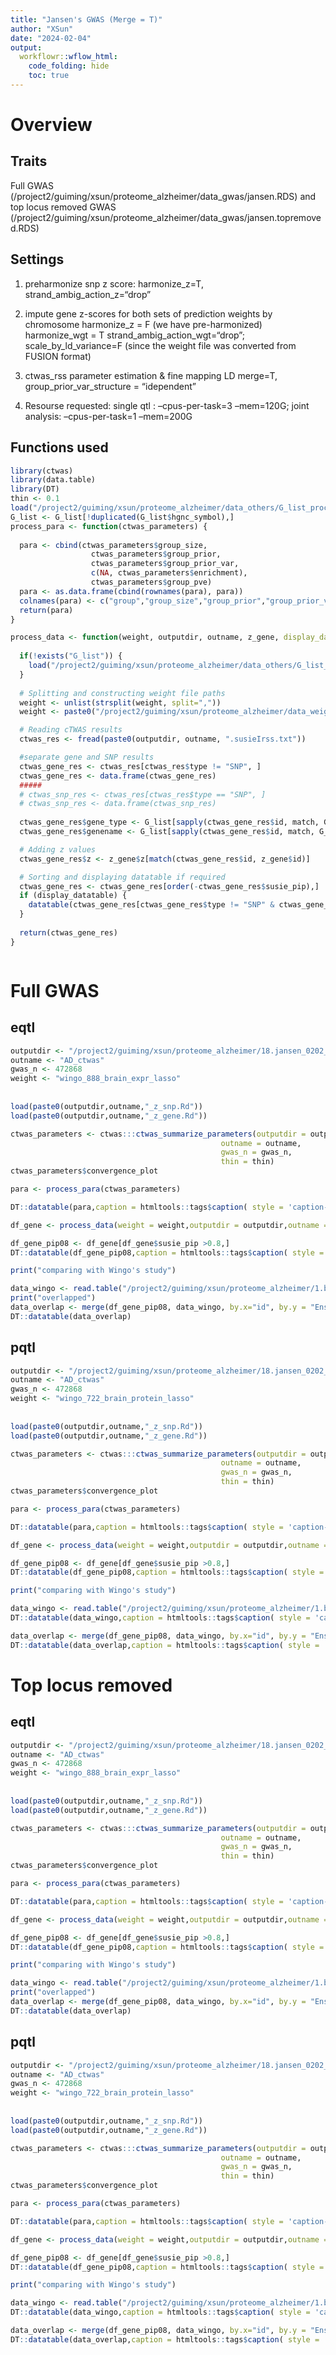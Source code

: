 ```yaml
---
title: "Jansen's GWAS (Merge = T)"
author: "XSun"
date: "2024-02-04"
output: 
  workflowr::wflow_html:
    code_folding: hide
    toc: true
---
```


# Overview

## Traits

Full GWAS (/project2/guiming/xsun/proteome_alzheimer/data_gwas/jansen.RDS) and top locus removed GWAS  (/project2/guiming/xsun/proteome_alzheimer/data_gwas/jansen.topremoved.RDS)

## Settings

1. preharmonize snp z score: harmonize_z=T, strand_ambig_action_z=“drop”

2. impute gene z-scores for both sets of prediction weights by chromosome harmonize_z = F (we have pre-harmonized) harmonize_wgt = T strand_ambig_action_wgt=“drop”;  scale_by_ld_variance=F (since the weight file was converted from FUSION format) 

3. ctwas_rss parameter estimation & fine mapping LD merge=T, group_prior_var_structure = “idependent”

4. Resourse requested: single qtl : --cpus-per-task=3 --mem=120G; joint analysis: --cpus-per-task=1 --mem=200G


## Functions used

```r
library(ctwas)
library(data.table)
library(DT)
thin <- 0.1
load("/project2/guiming/xsun/proteome_alzheimer/data_others/G_list_processed.RData")
G_list <- G_list[!duplicated(G_list$hgnc_symbol),]
process_para <- function(ctwas_parameters) {
  
  para <- cbind(ctwas_parameters$group_size,
                  ctwas_parameters$group_prior,
                  ctwas_parameters$group_prior_var,
                  c(NA, ctwas_parameters$enrichment),
                  ctwas_parameters$group_pve)
  para <- as.data.frame(cbind(rownames(para), para))
  colnames(para) <- c("group","group_size","group_prior","group_prior_var","enrichment","group_pve")
  return(para)
}

process_data <- function(weight, outputdir, outname, z_gene, display_datatable = TRUE) {
  
  if(!exists("G_list")) {
    load("/project2/guiming/xsun/proteome_alzheimer/data_others/G_list_processed.RData")
  }
  
  # Splitting and constructing weight file paths
  weight <- unlist(strsplit(weight, split=","))
  weight <- paste0("/project2/guiming/xsun/proteome_alzheimer/data_weights/", weight, ".db")

  # Reading cTWAS results
  ctwas_res <- fread(paste0(outputdir, outname, ".susieIrss.txt"))

  #separate gene and SNP results
  ctwas_gene_res <- ctwas_res[ctwas_res$type != "SNP", ]
  ctwas_gene_res <- data.frame(ctwas_gene_res)
  #####
  # ctwas_snp_res <- ctwas_res[ctwas_res$type == "SNP", ]
  # ctwas_snp_res <- data.frame(ctwas_snp_res)
  
  ctwas_gene_res$gene_type <- G_list[sapply(ctwas_gene_res$id, match, G_list$ensembl_gene_id), "gene_biotype"]
  ctwas_gene_res$genename <- G_list[sapply(ctwas_gene_res$id, match, G_list$ensembl_gene_id), "hgnc_symbol"]

  # Adding z values
  ctwas_gene_res$z <- z_gene$z[match(ctwas_gene_res$id, z_gene$id)]

  # Sorting and displaying datatable if required
  ctwas_gene_res <- ctwas_gene_res[order(-ctwas_gene_res$susie_pip),]
  if (display_datatable) {
    datatable(ctwas_gene_res[ctwas_gene_res$type != "SNP" & ctwas_gene_res$susie_pip > 0.8,])
  }
  
  return(ctwas_gene_res)
}



```

# Full GWAS

## eqtl

```r
outputdir <- "/project2/guiming/xsun/proteome_alzheimer/18.jansen_0202_fullgwas/output/AD_expr/"
outname <- "AD_ctwas"
gwas_n <- 472868
weight <- "wingo_888_brain_expr_lasso"
  
  
load(paste0(outputdir,outname,"_z_snp.Rd"))
load(paste0(outputdir,outname,"_z_gene.Rd"))

ctwas_parameters <- ctwas:::ctwas_summarize_parameters(outputdir = outputdir,
                                               outname = outname,
                                               gwas_n = gwas_n,
                                               thin = thin)
ctwas_parameters$convergence_plot

para <- process_para(ctwas_parameters)

DT::datatable(para,caption = htmltools::tags$caption( style = 'caption-side: left; text-align: left; color:black;  font-size:150% ;','Parameters'))

df_gene <- process_data(weight = weight,outputdir = outputdir,outname = outname, z_gene =z_gene,)

df_gene_pip08 <- df_gene[df_gene$susie_pip >0.8,]
DT::datatable(df_gene_pip08,caption = htmltools::tags$caption( style = 'caption-side: left; text-align: left; color:black;  font-size:150% ;','genes with susie pip >0.8'))

print("comparing with Wingo's study")

data_wingo <- read.table("/project2/guiming/xsun/proteome_alzheimer/1.brain_wingo/data/AD1_wingo.txt",header = T)
print("overlapped")
data_overlap <- merge(df_gene_pip08, data_wingo, by.x="id", by.y = "Ensembl_gene_ID")
DT::datatable(data_overlap)
```

## pqtl

```r
outputdir <- "/project2/guiming/xsun/proteome_alzheimer/18.jansen_0202_fullgwas/output/AD_protein/"
outname <- "AD_ctwas"
gwas_n <- 472868
weight <- "wingo_722_brain_protein_lasso"
  
  
load(paste0(outputdir,outname,"_z_snp.Rd"))
load(paste0(outputdir,outname,"_z_gene.Rd"))

ctwas_parameters <- ctwas:::ctwas_summarize_parameters(outputdir = outputdir,
                                               outname = outname,
                                               gwas_n = gwas_n,
                                               thin = thin)
ctwas_parameters$convergence_plot

para <- process_para(ctwas_parameters)

DT::datatable(para,caption = htmltools::tags$caption( style = 'caption-side: left; text-align: left; color:black;  font-size:150% ;','Parameters'))

df_gene <- process_data(weight = weight,outputdir = outputdir,outname = outname, z_gene =z_gene,)

df_gene_pip08 <- df_gene[df_gene$susie_pip >0.8,]
DT::datatable(df_gene_pip08,caption = htmltools::tags$caption( style = 'caption-side: left; text-align: left; color:black;  font-size:150% ;','genes with susie pip >0.8'))

print("comparing with Wingo's study")

data_wingo <- read.table("/project2/guiming/xsun/proteome_alzheimer/1.brain_wingo/data/AD1_wingo.txt",header = T)
DT::datatable(data_wingo,caption = htmltools::tags$caption( style = 'caption-side: left; text-align: left; color:black;  font-size:150% ;','Wingo\'s results'))

data_overlap <- merge(df_gene_pip08, data_wingo, by.x="id", by.y = "Ensembl_gene_ID")
DT::datatable(data_overlap,caption = htmltools::tags$caption( style = 'caption-side: left; text-align: left; color:black;  font-size:150% ;','Overlapped'))
```



# Top locus removed

## eqtl

```r
outputdir <- "/project2/guiming/xsun/proteome_alzheimer/18.jansen_0202_topremoved/output/AD_expr/"
outname <- "AD_ctwas"
gwas_n <- 472868
weight <- "wingo_888_brain_expr_lasso"
  
  
load(paste0(outputdir,outname,"_z_snp.Rd"))
load(paste0(outputdir,outname,"_z_gene.Rd"))

ctwas_parameters <- ctwas:::ctwas_summarize_parameters(outputdir = outputdir,
                                               outname = outname,
                                               gwas_n = gwas_n,
                                               thin = thin)
ctwas_parameters$convergence_plot

para <- process_para(ctwas_parameters)

DT::datatable(para,caption = htmltools::tags$caption( style = 'caption-side: left; text-align: left; color:black;  font-size:150% ;','Parameters'))

df_gene <- process_data(weight = weight,outputdir = outputdir,outname = outname, z_gene =z_gene,)

df_gene_pip08 <- df_gene[df_gene$susie_pip >0.8,]
DT::datatable(df_gene_pip08,caption = htmltools::tags$caption( style = 'caption-side: left; text-align: left; color:black;  font-size:150% ;','genes with susie pip >0.8'))

print("comparing with Wingo's study")

data_wingo <- read.table("/project2/guiming/xsun/proteome_alzheimer/1.brain_wingo/data/AD1_wingo.txt",header = T)
print("overlapped")
data_overlap <- merge(df_gene_pip08, data_wingo, by.x="id", by.y = "Ensembl_gene_ID")
DT::datatable(data_overlap)
```

## pqtl

```r
outputdir <- "/project2/guiming/xsun/proteome_alzheimer/18.jansen_0202_topremoved/output/AD_protein/"
outname <- "AD_ctwas"
gwas_n <- 472868
weight <- "wingo_722_brain_protein_lasso"
  
  
load(paste0(outputdir,outname,"_z_snp.Rd"))
load(paste0(outputdir,outname,"_z_gene.Rd"))

ctwas_parameters <- ctwas:::ctwas_summarize_parameters(outputdir = outputdir,
                                               outname = outname,
                                               gwas_n = gwas_n,
                                               thin = thin)
ctwas_parameters$convergence_plot

para <- process_para(ctwas_parameters)

DT::datatable(para,caption = htmltools::tags$caption( style = 'caption-side: left; text-align: left; color:black;  font-size:150% ;','Parameters'))

df_gene <- process_data(weight = weight,outputdir = outputdir,outname = outname, z_gene =z_gene,)

df_gene_pip08 <- df_gene[df_gene$susie_pip >0.8,]
DT::datatable(df_gene_pip08,caption = htmltools::tags$caption( style = 'caption-side: left; text-align: left; color:black;  font-size:150% ;','genes with susie pip >0.8'))

print("comparing with Wingo's study")

data_wingo <- read.table("/project2/guiming/xsun/proteome_alzheimer/1.brain_wingo/data/AD1_wingo.txt",header = T)
DT::datatable(data_wingo,caption = htmltools::tags$caption( style = 'caption-side: left; text-align: left; color:black;  font-size:150% ;','Wingo\'s results'))

data_overlap <- merge(df_gene_pip08, data_wingo, by.x="id", by.y = "Ensembl_gene_ID")
DT::datatable(data_overlap,caption = htmltools::tags$caption( style = 'caption-side: left; text-align: left; color:black;  font-size:150% ;','Overlapped'))
```


